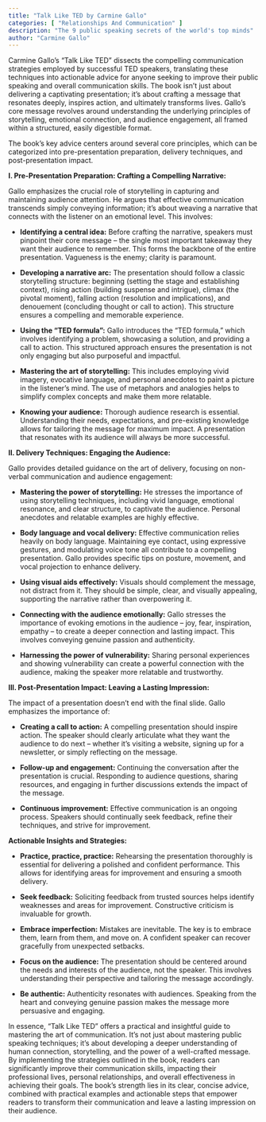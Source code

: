 ```yaml
---
title: "Talk Like TED by Carmine Gallo"
categories: [ "Relationships And Communication" ]
description: "The 9 public speaking secrets of the world's top minds"
author: "Carmine Gallo"
---
```

Carmine Gallo's "Talk Like TED" dissects the compelling communication strategies employed by successful TED speakers, translating these techniques into actionable advice for anyone seeking to improve their public speaking and overall communication skills. The book isn't just about delivering a captivating presentation; it's about crafting a message that resonates deeply, inspires action, and ultimately transforms lives.  Gallo's core message revolves around understanding the underlying principles of storytelling, emotional connection, and audience engagement, all framed within a structured, easily digestible format.

The book's key advice centers around several core principles, which can be categorized into pre-presentation preparation, delivery techniques, and post-presentation impact.

**I. Pre-Presentation Preparation: Crafting a Compelling Narrative:**

Gallo emphasizes the crucial role of storytelling in capturing and maintaining audience attention.  He argues that effective communication transcends simply conveying information; it's about weaving a narrative that connects with the listener on an emotional level.  This involves:

* **Identifying a central idea:** Before crafting the narrative, speakers must pinpoint their core message – the single most important takeaway they want their audience to remember. This forms the backbone of the entire presentation.  Vagueness is the enemy; clarity is paramount.

* **Developing a narrative arc:**  The presentation should follow a classic storytelling structure:  beginning (setting the stage and establishing context), rising action (building suspense and intrigue), climax (the pivotal moment), falling action (resolution and implications), and denouement (concluding thought or call to action).  This structure ensures a compelling and memorable experience.

* **Using the "TED formula":**  Gallo introduces the "TED formula," which involves identifying a problem, showcasing a solution, and providing a call to action. This structured approach ensures the presentation is not only engaging but also purposeful and impactful.

* **Mastering the art of storytelling:**  This includes employing vivid imagery, evocative language, and personal anecdotes to paint a picture in the listener's mind.  The use of metaphors and analogies helps to simplify complex concepts and make them more relatable.

* **Knowing your audience:**  Thorough audience research is essential.  Understanding their needs, expectations, and pre-existing knowledge allows for tailoring the message for maximum impact. A presentation that resonates with its audience will always be more successful.

**II. Delivery Techniques: Engaging the Audience:**

Gallo provides detailed guidance on the art of delivery, focusing on non-verbal communication and audience engagement:

* **Mastering the power of storytelling:**  He stresses the importance of using storytelling techniques, including vivid language, emotional resonance, and clear structure, to captivate the audience.  Personal anecdotes and relatable examples are highly effective.

* **Body language and vocal delivery:**  Effective communication relies heavily on body language.  Maintaining eye contact, using expressive gestures, and modulating voice tone all contribute to a compelling presentation.  Gallo provides specific tips on posture, movement, and vocal projection to enhance delivery.

* **Using visual aids effectively:**  Visuals should complement the message, not distract from it.  They should be simple, clear, and visually appealing, supporting the narrative rather than overpowering it.

* **Connecting with the audience emotionally:**  Gallo stresses the importance of evoking emotions in the audience – joy, fear, inspiration, empathy – to create a deeper connection and lasting impact.  This involves conveying genuine passion and authenticity.

* **Harnessing the power of vulnerability:**  Sharing personal experiences and showing vulnerability can create a powerful connection with the audience, making the speaker more relatable and trustworthy.


**III. Post-Presentation Impact: Leaving a Lasting Impression:**

The impact of a presentation doesn't end with the final slide. Gallo emphasizes the importance of:

* **Creating a call to action:**  A compelling presentation should inspire action.  The speaker should clearly articulate what they want the audience to do next – whether it's visiting a website, signing up for a newsletter, or simply reflecting on the message.

* **Follow-up and engagement:**  Continuing the conversation after the presentation is crucial.  Responding to audience questions, sharing resources, and engaging in further discussions extends the impact of the message.

* **Continuous improvement:**  Effective communication is an ongoing process.  Speakers should continually seek feedback, refine their techniques, and strive for improvement.


**Actionable Insights and Strategies:**

* **Practice, practice, practice:**  Rehearsing the presentation thoroughly is essential for delivering a polished and confident performance.  This allows for identifying areas for improvement and ensuring a smooth delivery.

* **Seek feedback:**  Soliciting feedback from trusted sources helps identify weaknesses and areas for improvement.  Constructive criticism is invaluable for growth.

* **Embrace imperfection:**  Mistakes are inevitable.  The key is to embrace them, learn from them, and move on.  A confident speaker can recover gracefully from unexpected setbacks.

* **Focus on the audience:**  The presentation should be centered around the needs and interests of the audience, not the speaker.  This involves understanding their perspective and tailoring the message accordingly.

* **Be authentic:**  Authenticity resonates with audiences.  Speaking from the heart and conveying genuine passion makes the message more persuasive and engaging.


In essence, "Talk Like TED" offers a practical and insightful guide to mastering the art of communication.  It's not just about mastering public speaking techniques; it's about developing a deeper understanding of human connection, storytelling, and the power of a well-crafted message. By implementing the strategies outlined in the book, readers can significantly improve their communication skills, impacting their professional lives, personal relationships, and overall effectiveness in achieving their goals.  The book's strength lies in its clear, concise advice, combined with practical examples and actionable steps that empower readers to transform their communication and leave a lasting impression on their audience.

